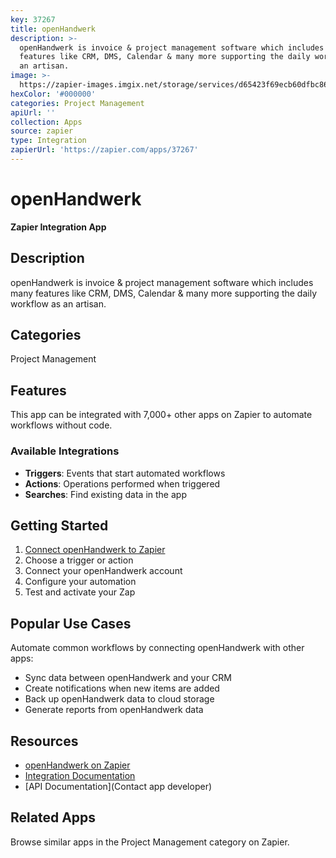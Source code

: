 ```yaml
---
key: 37267
title: openHandwerk
description: >-
  openHandwerk is invoice & project management software which includes many
  features like CRM, DMS, Calendar & many more supporting the daily workflow as
  an artisan.
image: >-
  https://zapier-images.imgix.net/storage/services/d65423f69ecb60dfbc86507fccf00313.png?auto=format%2Ccompress&ixlib=python-3.0.0&q=50
hexColor: '#000000'
categories: Project Management
apiUrl: ''
collection: Apps
source: zapier
type: Integration
zapierUrl: 'https://zapier.com/apps/37267'
---
```

# openHandwerk

**Zapier Integration App**

## Description

openHandwerk is invoice & project management software which includes many features like CRM, DMS, Calendar & many more supporting the daily workflow as an artisan.

## Categories

Project Management

## Features

This app can be integrated with 7,000+ other apps on Zapier to automate workflows without code.

### Available Integrations

- **Triggers**: Events that start automated workflows
- **Actions**: Operations performed when triggered
- **Searches**: Find existing data in the app

## Getting Started

1. [Connect openHandwerk to Zapier](https://zapier.com/apps/37267)
2. Choose a trigger or action
3. Connect your openHandwerk account
4. Configure your automation
5. Test and activate your Zap

## Popular Use Cases

Automate common workflows by connecting openHandwerk with other apps:

- Sync data between openHandwerk and your CRM
- Create notifications when new items are added
- Back up openHandwerk data to cloud storage
- Generate reports from openHandwerk data

## Resources

- [openHandwerk on Zapier](https://zapier.com/apps/37267)
- [Integration Documentation](https://zapier.com/apps/37267/integrations)
- [API Documentation](Contact app developer)

## Related Apps

Browse similar apps in the Project Management category on Zapier.
